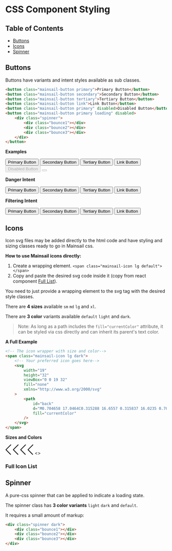 

<Meta title="CSS Only/Components" />

# CSS Component Styling

## Table of Contents

-   [Buttons](#buttons)
-   [Icons](#icons)
-   [Spinner](#spinner)

## Buttons

Buttons have variants and intent styles available as sub classes.

```html
<button class="mainsail-button primary">Primary Button</button>
<button class="mainsail-button secondary">Secondary Button</button>
<button class="mainsail-button tertiary">Tertiary Button</button>
<button class="mainsail-button link">Link Button</button>
<button class="mainsail-button primary" disabled>Disabled Button</button>
<button class="mainsail-button primary loading" disabled>
    <div class="spinner">
        <div class="bounce1"></div>
        <div class="bounce2"></div>
        <div class="bounce3"></div>
    </div>
</button>
```

**Examples**

<Canvas>
    <button class="mainsail-button primary">Primary Button</button>
    <button class="mainsail-button secondary">Secondary Button</button>
    <button class="mainsail-button tertiary">Tertiary Button</button>
    <button class="mainsail-button link">Link Button</button>
    <button class="mainsail-button primary" disabled>
        Disabled Button
    </button>
    <button class="mainsail-button primary loading" disabled>
        <div class="spinner">
            <div class="bounce1"></div>
            <div class="bounce2"></div>
            <div class="bounce3"></div>
        </div>
    </button>
</Canvas>

**Danger Intent**

<Canvas>
    <button class="mainsail-button danger primary">Primary Button</button>
    <button class="mainsail-button danger secondary">Secondary Button</button>
    <button class="mainsail-button danger tertiary">Tertiary Button</button>
    <button class="mainsail-button danger link">Link Button</button>
</Canvas>

**Filtering Intent**

<Canvas>
    <button class="mainsail-button filtering primary">Primary Button</button>
    <button class="mainsail-button filtering secondary">
        Secondary Button
    </button>
    <button class="mainsail-button filtering tertiary">Tertiary Button</button>
    <button class="mainsail-button filtering link">Link Button</button>
</Canvas>

## Icons

Icon svg files may be added directly to the html code and have styling and sizing classes ready to go in Mainsail css.

**How to use Mainsail icons directly:**

1. Create a wrapping element. `<span class="mainsail-icon lg default"></span>`
1. Copy and paste the desired svg code inside it (copy from react component [Full List](?path=/story/elements-icon--full-list)).

You need to just provide a wrapping element to the svg tag with the desired style classes.

There are **4 sizes** available `sm` `md` `lg` and `xl`.

There are **3 color** variants available `default` `light` and `dark`.

> Note: As long as a path includes the `fill="currentColor"` attribute, it can be styled via css directly and can inherit its parent's text color.

**A Full Example**

```html
<!-- The icon wrapper with size and color-->
<span class="mainsail-icon lg dark">
    <!-- Your preferred icon goes here-->
    <svg
        width="19"
        height="32"
        viewBox="0 0 19 32"
        fill="none"
        xmlns="http://www.w3.org/2000/svg"
    >
        <path
            id="back"
            d="M0.704658 17.0464C0.315288 16.6557 0.315837 16.0235 0.705882 15.6334L16.1299 0.209394C16.1299 0.209394 16.9929 -0.392341 17.8296 0.44431C18.6675 1.28097 17.8296 2.01334 17.8296 2.01334L3.47715 16.3671L17.1501 30.04C17.1501 30.04 17.8611 30.8968 17.0973 31.6605C16.3348 32.4243 15.2682 31.6605 15.2682 31.6605L0.704658 17.0464Z"
            fill="currentColor"
        />
    </svg>
</span>
```

**Sizes and Colors**

<Canvas>
    <span class="mainsail-icon sm dark">
        <svg
            width="19"
            height="32"
            viewBox="0 0 19 32"
            fill="none"
            xmlns="http://www.w3.org/2000/svg">
            <path
                id="back"
                d="M0.704658 17.0464C0.315288 16.6557 0.315837 16.0235 0.705882 15.6334L16.1299 0.209394C16.1299 0.209394 16.9929 -0.392341 17.8296 0.44431C18.6675 1.28097 17.8296 2.01334 17.8296 2.01334L3.47715 16.3671L17.1501 30.04C17.1501 30.04 17.8611 30.8968 17.0973 31.6605C16.3348 32.4243 15.2682 31.6605 15.2682 31.6605L0.704658 17.0464Z"
                fill="currentColor"
            />
        </svg>
    </span>
    <span class="mainsail-icon md light">
        <svg
            width="19"
            height="32"
            viewBox="0 0 19 32"
            fill="none"
            xmlns="http://www.w3.org/2000/svg">
            <path
                id="back"
                d="M0.704658 17.0464C0.315288 16.6557 0.315837 16.0235 0.705882 15.6334L16.1299 0.209394C16.1299 0.209394 16.9929 -0.392341 17.8296 0.44431C18.6675 1.28097 17.8296 2.01334 17.8296 2.01334L3.47715 16.3671L17.1501 30.04C17.1501 30.04 17.8611 30.8968 17.0973 31.6605C16.3348 32.4243 15.2682 31.6605 15.2682 31.6605L0.704658 17.0464Z"
                fill="currentColor"
            />
        </svg>
    </span>
    <span class="mainsail-icon lg dark">
        <svg
            width="19"
            height="32"
            viewBox="0 0 19 32"
            fill="none"
            xmlns="http://www.w3.org/2000/svg">
            <path
                id="back"
                d="M0.704658 17.0464C0.315288 16.6557 0.315837 16.0235 0.705882 15.6334L16.1299 0.209394C16.1299 0.209394 16.9929 -0.392341 17.8296 0.44431C18.6675 1.28097 17.8296 2.01334 17.8296 2.01334L3.47715 16.3671L17.1501 30.04C17.1501 30.04 17.8611 30.8968 17.0973 31.6605C16.3348 32.4243 15.2682 31.6605 15.2682 31.6605L0.704658 17.0464Z"
                fill="currentColor"
            />
        </svg>
    </span>
    <span class="mainsail-icon xl default">
        <svg
            width="19"
            height="32"
            viewBox="0 0 19 32"
            fill="none"
            xmlns="http://www.w3.org/2000/svg">
            <path
                id="back"
                d="M0.704658 17.0464C0.315288 16.6557 0.315837 16.0235 0.705882 15.6334L16.1299 0.209394C16.1299 0.209394 16.9929 -0.392341 17.8296 0.44431C18.6675 1.28097 17.8296 2.01334 17.8296 2.01334L3.47715 16.3671L17.1501 30.04C17.1501 30.04 17.8611 30.8968 17.0973 31.6605C16.3348 32.4243 15.2682 31.6605 15.2682 31.6605L0.704658 17.0464Z"
                fill="currentColor"
            />
        </svg>
    </span>
</Canvas>

<Canvas>
    <>
        <h3>Full Icon List</h3>
        <FullList allowCopy />
    </>
</Canvas>

## Spinner

A pure-css spinner that can be applied to indicate a loading state.

The spinner class has **3 color variants** `light` `dark` and `default`.

It requires a small amount of markup:

```html
<div class="spinner dark">
    <div class="bounce1"></div>
    <div class="bounce2"></div>
    <div class="bounce3"></div>
</div>
```

<Canvas>
    <div class="spinner default">
        <div class="bounce1"></div>
        <div class="bounce2"></div>
        <div class="bounce3"></div>
    </div>
    <div class="spinner light">
        <div class="bounce1"></div>
        <div class="bounce2"></div>
        <div class="bounce3"></div>
    </div>
    <div class="spinner dark">
        <div class="bounce1"></div>
        <div class="bounce2"></div>
        <div class="bounce3"></div>
    </div>
</Canvas>
